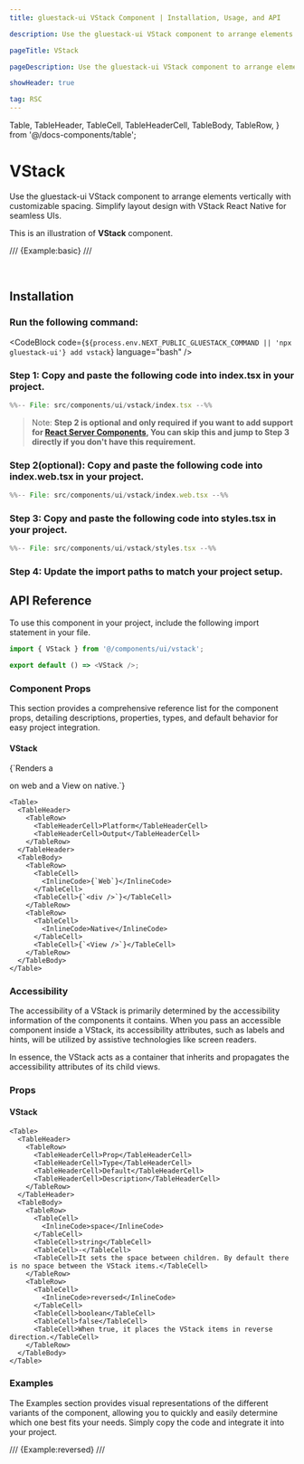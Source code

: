 ```yaml
---
title: gluestack-ui VStack Component | Installation, Usage, and API

description: Use the gluestack-ui VStack component to arrange elements vertically with customizable spacing. Simplify layout design with VStack React Native for seamless UIs.

pageTitle: VStack

pageDescription: Use the gluestack-ui VStack component to arrange elements vertically with customizable spacing. Simplify layout design with VStack React Native for seamless UIs.

showHeader: true

tag: RSC
---
```



  Table,
  TableHeader,
  TableCell,
  TableHeaderCell,
  TableBody,
  TableRow,
} from '@/docs-components/table';

# VStack

Use the gluestack-ui VStack component to arrange elements vertically with customizable spacing. Simplify layout design with VStack React Native for seamless UIs.

This is an illustration of **VStack** component.

/// {Example:basic} ///

<br />

## Installation

<Tabs>
  <TabItem label="CLI">
     
### Run the following command:
<CodeBlock code={`${process.env.NEXT_PUBLIC_GLUESTACK_COMMAND || 'npx gluestack-ui'} add vstack`} language="bash" />

</TabItem>
<TabItem label="Manual">


### Step 1: Copy and paste the following code into index.tsx in your project.

```jsx
%%-- File: src/components/ui/vstack/index.tsx --%%
```

> Note: **Step 2 is optional and only required if you want to add support for [React Server Components](https://vercel.com/blog/understanding-react-server-components), You can skip this and jump to Step 3 directly if you don't have this requirement.**

### Step 2(optional): Copy and paste the following code into index.web.tsx in your project.

```jsx
%%-- File: src/components/ui/vstack/index.web.tsx --%%
```

### Step 3: Copy and paste the following code into styles.tsx in your project.

```jsx
%%-- File: src/components/ui/vstack/styles.tsx --%%
```

### Step 4: Update the import paths to match your project setup.

</TabItem>
</Tabs>


## API Reference

To use this component in your project, include the following import statement in your file.

```ts
import { VStack } from '@/components/ui/vstack';
```

```ts
export default () => <VStack />;
```

### Component Props

This section provides a comprehensive reference list for the component props, detailing descriptions, properties, types, and default behavior for easy project integration.

#### VStack

<p>{`Renders a <div /> on web and a View on native.`}</p>

    <Table>
      <TableHeader>
        <TableRow>
          <TableHeaderCell>Platform</TableHeaderCell>
          <TableHeaderCell>Output</TableHeaderCell>
        </TableRow>
      </TableHeader>
      <TableBody>
        <TableRow>
          <TableCell>
            <InlineCode>{`Web`}</InlineCode>
          </TableCell>
          <TableCell>{`<div />`}</TableCell>
        </TableRow>
        <TableRow>
          <TableCell>
            <InlineCode>Native</InlineCode>
          </TableCell>
          <TableCell>{`<View />`}</TableCell>
        </TableRow>
      </TableBody>
    </Table>

### Accessibility

The accessibility of a VStack is primarily determined by the accessibility information of the components it contains. When you pass an accessible component inside a VStack, its accessibility attributes, such as labels and hints, will be utilized by assistive technologies like screen readers.

In essence, the VStack acts as a container that inherits and propagates the accessibility attributes of its child views.

### Props

#### VStack

    <Table>
      <TableHeader>
        <TableRow>
          <TableHeaderCell>Prop</TableHeaderCell>
          <TableHeaderCell>Type</TableHeaderCell>
          <TableHeaderCell>Default</TableHeaderCell>
          <TableHeaderCell>Description</TableHeaderCell>
        </TableRow>
      </TableHeader>
      <TableBody>
        <TableRow>
          <TableCell>
            <InlineCode>space</InlineCode>
          </TableCell>
          <TableCell>string</TableCell>
          <TableCell>-</TableCell>
          <TableCell>It sets the space between children. By default there is no space between the VStack items.</TableCell>
        </TableRow>
        <TableRow>
          <TableCell>
            <InlineCode>reversed</InlineCode>
          </TableCell>
          <TableCell>boolean</TableCell>
          <TableCell>false</TableCell>
          <TableCell>When true, it places the VStack items in reverse direction.</TableCell>
        </TableRow>
      </TableBody>
    </Table>

### Examples

The Examples section provides visual representations of the different variants of the component, allowing you to quickly and easily determine which one best fits your needs. Simply copy the code and integrate it into your project.

/// {Example:reversed} ///
